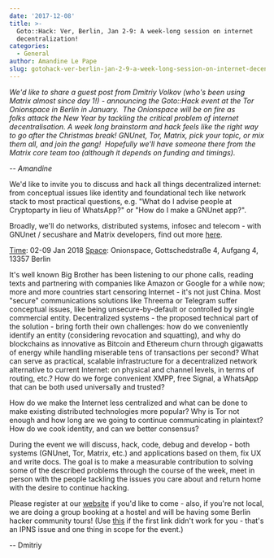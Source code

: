 ```yaml
---
date: '2017-12-08'
title: >-
  Goto::Hack: Ver, Berlin, Jan 2-9: A week-long session on internet
  decentralization!
categories:
  - General
author: Amandine Le Pape
slug: gotohack-ver-berlin-jan-2-9-a-week-long-session-on-internet-decentralization
---
```


<p style="text-align: left;"><em>We'd like to share a guest post from Dmitriy Volkov (who's been using Matrix almost since day 1!) - announcing the Goto::Hack event at the Tor Onionspace in Berlin in January.  The Onionspace will be on fire as folks attack the New Year by tackling the critical problem of internet decentralisation. A week long brainstorm and hack feels like the right way to go after the Christmas break! GNUnet, Tor, Matrix, pick your topic, or mix them all, and join the gang!  Hopefully we'll have someone there from the Matrix core team too (although it depends on funding and timings).</em></p>
<p style="text-align: left;"><em>-- Amandine</em></p>
We'd like to invite you to discuss and hack all things decentralized internet: from conceptual issues like identity and foundational tech like network stack to most practical questions, e.g. "What do I advise people at Cryptoparty in lieu of WhatsApp?" or "How do I make a GNUnet app?".

Broadly, we'll do networks, distributed systems, infosec and telecom - with GNUnet / secushare and Matrix developers, find out more <a href="https://gateway.ipfs.io/ipns/QmSgwwdejjsizQnKffKo6e84vfvBWCH5tnGpAwLPJVvhby/">here</a>.

<span style="text-decoration: underline;">Time</span>: 02-09 Jan 2018
<span style="text-decoration: underline;">Space</span>: Onionspace, Gottschedstraße 4, Aufgang 4, 13357 Berlin

It's well known Big Brother has been listening to our phone calls, reading texts and partnering with companies like Amazon or Google for a while now; more and more countries start censoring Internet - it's not just China. Most "secure" communications solutions like Threema or Telegram suffer conceptual issues, like being unsecure-by-default or controlled by single commercial entity.
Decentralized systems - the proposed technical part of the solution - bring forth their own challenges: how do we conveniently identify an entity (considering revocation and squatting), and why do blockchains as innovative as Bitcoin and Ethereum churn through gigawatts of energy while handling miserable tens of transactions per second? What can serve as practical, scalable infrastructure for a decentralized network alternative to current Internet: on physical and channel levels, in terms of routing, etc.? How do we forge convenient XMPP, free Signal, a WhatsApp that can be both used universally and trusted?

How do we make the Internet less centralized and what can be done to make existing distributed technologies more popular? Why is Tor not enough and how long are we going to continue communicating in plaintext? How do we cook identity, and can we better consensus?

During the event we will discuss, hack, code, debug and develop - both systems (GNUnet, Tor, Matrix, etc.) and applications based on them, fix UX and write docs. The goal is to make a measurable contribution to solving some of the described problems through the course of the week, meet in person with the people tackling the issues you care about and return home with the desire to continue hacking.

Please register at our <a href="https://gateway.ipfs.io/ipns/QmSgwwdejjsizQnKffKo6e84vfvBWCH5tnGpAwLPJVvhby/">website</a> if you'd like to come - also, if you're not local, we are doing a group booking at a hostel and will be having some Berlin hacker community tours! (Use <a href="https://gateway.ipfs.io/ipfs/QmSSmmDueDSGYparbzPuibQUnTmji3CTJX5MgvttBRbqUn/">this</a> if the first link didn't work for you - that's an IPNS issue and one thing in scope for the event.)

-- Dmitriy